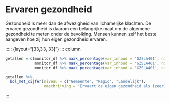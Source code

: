 
# Ervaren gezondheid


Gezondheid is meer dan de afwezigheid van lichamelijke klachten. De ervaren gezondheid is daarom een belangrijke maat om de algemene gezondheid te meten onder de bevolking. Mensen kunnen zelf het beste aangeven hoe zij hun eigen gezondheid ervaren.

::::: {layout="[33,33, 33]"}
::: column
```r

getallen = c(monitor_df %>% maak_percentage(var_inhoud = 'GZSLA401', niveau = "gemeente"),
             monitor_df %>% maak_percentage(var_inhoud = 'GZSLA401', niveau = "regio"),
             monitor_df %>% maak_percentage(var_inhoud = 'GZSLA401', niveau = "nl"))

getallen %>% 
  bol_met_cijfer(niveau = c("Gemeente", "Regio", "Landelijk"), 
                 omschrijving = "Ervaart de eigen gezondheid als (zeer) goed")

```
:::


